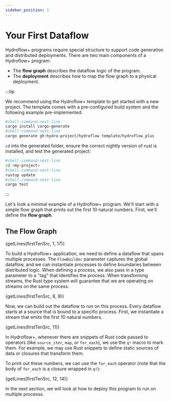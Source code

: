 ```yaml
---
sidebar_position: 1
---
```


# Your First Dataflow
Hydroflow+ programs require special structure to support code generation and distributed deployments. There are two main components of a Hydroflow+ program:
- The **flow graph** describes the dataflow logic of the program.
- The **deployment** describes how to map the flow graph to a physical deployment.

:::tip

We recommend using the Hydroflow+ template to get started with a new project. The template comes with a pre-configured build system and the following example pre-implemented.

```bash
#shell-command-next-line
cargo install cargo-generate
#shell-command-next-line
cargo generate gh:hydro-project/hydroflow template/hydroflow_plus
```

`cd` into the generated folder, ensure the correct nightly version of rust is installed, and test the generated project:
```bash
#shell-command-next-line
cd <my-project>
#shell-command-next-line
rustup update
#shell-command-next-line
cargo test
```

:::


Let's look a minimal example of a Hydroflow+ program. We'll start with a simple flow graph that prints out the first 10 natural numbers. First, we'll define the **flow graph**.


## The Flow Graph

<CodeBlock language="rust" title="src/first_ten_distributed.rs">{getLines(firstTenSrc, 1, 17)}</CodeBlock>

To build a Hydroflow+ application, we need to define a dataflow that spans multiple processes. The `FlowBuilder` parameter captures the global dataflow, and we can instantiate processes to define boundaries between distributed logic. When defining a process, we also pass in a type parameter to a "tag" that identifies the process. When transforming streams, the Rust type system will guarantee that we are operating on streams on the same process.

<CodeBlock language="rust">{getLines(firstTenSrc, 8, 9)}</CodeBlock>

Now, we can build out the dataflow to run on this process. Every dataflow starts at a source that is bound to a specific process. First, we instantiate a stream that emits the first 10 natural numbers.

<CodeBlock language="rust">{getLines(firstTenSrc, 11)}</CodeBlock>

In Hydroflow+, whenever there are snippets of Rust code passed to operators (like `source_iter`, `map`, or `for_each`), we use the `q!` macro to mark them. For example, we may use Rust snippets to define static sources of data or closures that transform them.

To print out these numbers, we can use the `for_each` operator (note that the body of `for_each` is a closure wrapped in `q!`):

<CodeBlock language="rust">{getLines(firstTenSrc, 12, 14)}</CodeBlock>

In the next section, we will look at how to deploy this program to run on multiple processs.
